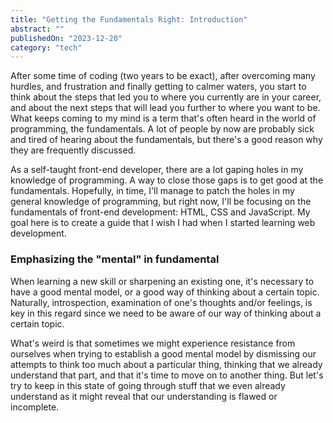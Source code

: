 ```yaml
---
title: "Getting the Fundamentals Right: Introduction"
abstract: ""
publishedOn: "2023-12-20"
category: "tech"
---
```


After some time of coding (two years to be exact), after overcoming many hurdles, and frustration and finally getting to calmer waters, you start to think about the steps that led you to where you currently are in your career, and about the next steps that will lead you further to where you want to be. What keeps coming to my mind is a term that's often heard in the world of programming, the fundamentals. A lot of people by now are probably sick and tired of hearing about the fundamentals, but there's a good reason why they are frequently discussed.

As a self-taught front-end developer, there are a lot gaping holes in my knowledge of programming. A way to close those gaps is to get good at the fundamentals. Hopefully, in time, I'll manage to patch the holes in my general knowledge of programming, but right now, I'll be focusing on the fundamentals of front-end development: HTML, CSS and JavaScript. My goal here is to create a guide that I wish I had when I started learning web development.

### Emphasizing the "mental" in fundamental

When learning a new skill or sharpening an existing one, it's necessary to have a good mental model, or a good way of thinking about a certain topic. Naturally, introspection, examination of one's thoughts and/or feelings, is key in this regard since we need to be aware of our way of thinking about a certain topic.

What's weird is that sometimes we might experience resistance from ourselves when trying to establish a good mental model by dismissing our attempts to think too much about a particular thing, thinking that we already understand that part, and that it's time to move on to another thing. But let's try to keep in this state of going through stuff that we even already understand as it might reveal that our understanding is flawed or incomplete.

